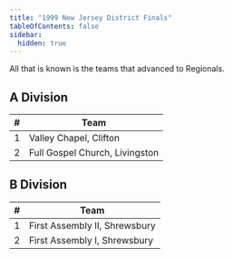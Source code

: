 ```yaml
---
title: "1999 New Jersey District Finals"
tableOfContents: false
sidebar:
  hidden: true
---
```


All that is known is the teams that advanced to Regionals.

## A Division

|    # | Team                           |
| ---: | ------------------------------ |
|    1 | Valley Chapel, Clifton         |
|    2 | Full Gospel Church, Livingston |

## B Division

|    # | Team                          |
| ---: | ----------------------------- |
|    1 | First Assembly II, Shrewsbury |
|    2 | First Assembly I, Shrewsbury  |

